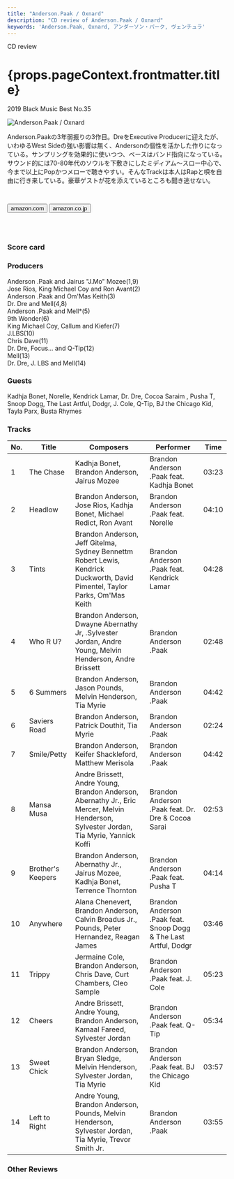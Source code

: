 ```yaml
---
title: "Anderson.Paak / Oxnard"
description: "CD review of Anderson.Paak / Oxnard"
keywords: 'Anderson.Paak, Oxnard, アンダーソン・パーク, ヴェンチュラ'
---
```





<p className="largeP">CD review</p>
<h1 className="h1--no--margin">{props.pageContext.frontmatter.title}</h1>
<p className="largeP"><Link to="/best50/2019/">2019 Black Music Best No.35</Link></p>

<Row  className="image-card-group">
	<Column colMd={"4"} colLg={"4"} noGutterMdLeft="">
       <ImageCard>

![Anderson.Paak / Oxnard](../../images/cd/andersonpaak3L.jpg) 

</ImageCard>
	</Column>
	<Column colMd={"4"} colLg={"8"} noGutterMdLeft="">
	<p>
	Anderson.Paakの3年弱振りの3作目。DreをExecutive Producerに迎えたが、いわゆるWest Sideの強い影響は無く、Andersonの個性を活かした作りになっている。サンプリングを効果的に使いつつ、ベースはバンド指向になっている。サウンド的には70-80年代のソウルを下敷きにしたミディアム～スロー中心で、今まで以上にPopかつメローで聴きやすい。そんなTrackは本人はRapと唄を自由に行き来している。豪華ゲストが花を添えているところも聞き逃せない。</p>
    <div>
	  <Button href="https://amzn.to/2B4MqYP" kind="primary" size="small" renderIcon={ArrowUpRight24}>
      amazon.com
      </Button>
	  <Button href="https://amzn.to/2YrfouF" kind="secondary" size="small" renderIcon={ArrowUpRight24}>
      amazon.co.jp
      </Button>
	  &nbsp;
	<a style="display:inline-block;overflow:hidden;background:url(https://linkmaker.itunes.apple.com/ja-jp/lockup.svg?releaseDate=2018-11-16&kind=album&bubble=apple_music&style=mono-black) no-repeat;width:170px;height:45px;" href="https://geo.music.apple.com/jp/album/oxnard/1439982774?mt=1&app=music&ls=1&at=11lcug"></a>
	<a style="display:inline-block;overflow:hidden;background:url(https://linkmaker.itunes.apple.com/ja-jp/badge-lrg.svg?releaseDate=2018-11-16T00:00:00Z&kind=album&bubble=itunes_music) no-repeat;width:140px;height:45px;" href="https://geo.music.apple.com/jp/album/oxnard/1439982774?app=itunes&at=11lcug"></a>
	</div>
	</Column>
</Row>
<Row >
	<Column colMd={"4"} colLg={"4"} noGutterMdLeft="">
<div>
    <h3>Score card</h3>
	<SliderJS1 value="4" />
    <SliderJS2 value="1" />
	<SliderJS3 value="1" />
    <SliderJS4 value="9" />
</div>
</Column>
<Column colMd={"4"} colLg={"8"} noGutterMdLeft="">
<div>
<h3>Producers</h3>
<p>
Anderson .Paak and Jairus "J.Mo" Mozee(1,9)
<br/>Jose Rios, King Michael Coy and Ron Avant(2)
<br/>Anderson .Paak and Om'Mas Keith(3)
<br/>Dr. Dre and Mell(4,8)
<br/>Anderson .Paak and Mell*(5)
<br/>9th Wonder(6)
<br/>King Michael Coy, Callum and Kiefer(7)
<br/>J.LBS(10)
<br/>Chris Dave(11)
<br/>Dr. Dre, Focus... and Q-Tip(12)
<br/>Mell(13)
<br/>Dr. Dre, J. LBS and Mell(14)
</p>
<h3>Guests</h3>
<p>
Kadhja Bonet, Norelle, Kendrick Lamar, Dr. Dre, Cocoa Saraim , Pusha T, Snoop Dogg, The Last Artful, Dodgr, J. Cole, Q-Tip, BJ the Chicago Kid, Tayla Parx, Busta Rhymes
</p>
</div>
</Column>
</Row>

<h3>Tracks</h3>

| No. |	 Title            |	 Composers                                                                                                                             	|	 Performer                                                     | Time  |
| --- |	----------------- |	--------------------------------------------------------------------------------------------------------------------------------------- | ---------------------------------------------------------------- | ----- |
| 1	  |	The Chase         | Kadhja Bonet, Brandon Anderson, Jairus Mozee                                                                                           	| Brandon Anderson .Paak feat. Kadhja Bonet                        | 03:23 |
| 2	  |	Headlow           | Brandon Anderson, Jose Rios, Kadhja Bonet, Michael Redict, Ron Avant                                                                   	| Brandon Anderson .Paak feat. Norelle                             | 04:10 |
| 3	  |	Tints             | Brandon Anderson, Jeff Gitelma, Sydney Bennettm Robert Lewis, Kendrick Duckworth, David Pimentel, Taylor Parks, Om'Mas Keith           	| Brandon Anderson .Paak feat. Kendrick Lamar                      | 04:28 |
| 4	  |	Who R U?          | Brandon Anderson, Dwayne Abernathy Jr, .Sylvester Jordan, Andre Young, Melvin Henderson, Andre Brissett                                	| Brandon Anderson .Paak                                           | 02:48 |
| 5	  |	6 Summers         | Brandon Anderson, Jason Pounds, Melvin Henderson, Tia Myrie                                                                            	| Brandon Anderson .Paak                                           | 04:42 |
| 6	  |	Saviers Road      | Brandon Anderson, Patrick Douthit, Tia Myrie                                                                                           	| Brandon Anderson .Paak                                           | 02:24 |
| 7	  |	Smile/Petty       | Brandon Anderson, Keifer Shackleford, Matthew Merisola                                                                                 	| Brandon Anderson .Paak                                           | 04:42 |
| 8	  |	Mansa Musa        | Andre Brissett, Andre Young, Brandon Anderson, Abernathy Jr., Eric Mercer, Melvin Henderson, Sylvester Jordan, Tia Myrie, Yannick Koffi	| Brandon Anderson .Paak feat. Dr. Dre & Cocoa Sarai               | 02:53 |
| 9	  |	Brother's Keepers | Brandon Anderson, Abernathy Jr., Jairus Mozee, Kadhja Bonet, Terrence Thornton                                                         	| Brandon Anderson .Paak feat. Pusha T                             | 04:14 |
| 10  |	Anywhere          | Alana Chenevert, Brandon Anderson, Calvin Broadus Jr., Pounds, Peter Hernandez, Reagan James                                           	| Brandon Anderson .Paak feat. Snoop Dogg & The Last Artful, Dodgr | 03:46 |
| 11  |	Trippy            | Jermaine Cole, Brandon Anderson, Chris Dave, Curt Chambers, Cleo Sample                                                                	| Brandon Anderson .Paak feat. J. Cole                             | 05:23 |
| 12  |	Cheers            | Andre Brissett, Andre Young, Brandon Anderson, Kamaal Fareed, Sylvester Jordan                                                         	| Brandon Anderson .Paak feat. Q-Tip                               | 05:34 |
| 13  |	Sweet Chick       | Brandon Anderson, Bryan Sledge, Melvin Henderson, Sylvester Jordan, Tia Myrie                                                          	| Brandon Anderson .Paak feat. BJ the Chicago Kid                  | 03:57 |
| 14  |	Left to Right     | Andre Young, Brandon Anderson, Pounds, Melvin Henderson, Sylvester Jordan, Tia Myrie, Trevor Smith Jr.                                 	| Brandon Anderson .Paak                                           | 03:55 |

<h3>Other Reviews</h3>

<Row>
<Column colMd={3} colLg={3} noGutterMdLeft>
<Review1 />
</Column>
</Row>

<Row>
<Column colMd={3} colLg={3} noGutterMdLeft>
<Review2 />
</Column>
</Row>